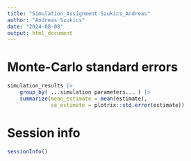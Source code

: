 ```yaml
---
title: "Simulation_Assignment-Szukics_Andreas"
author: "Andreas Szukics"
date: "2024-08-08"
output: html_document
---
```



# Monte-Carlo standard errors 

```r
simulation_results |>
    group_by( ...simulation parameters... ) |>
    summarize(mean_estimate = mean(estimate),
              se_estimate = plotrix::std.error(estimate)) 
```



# Session info

```r

sessionInfo()

```